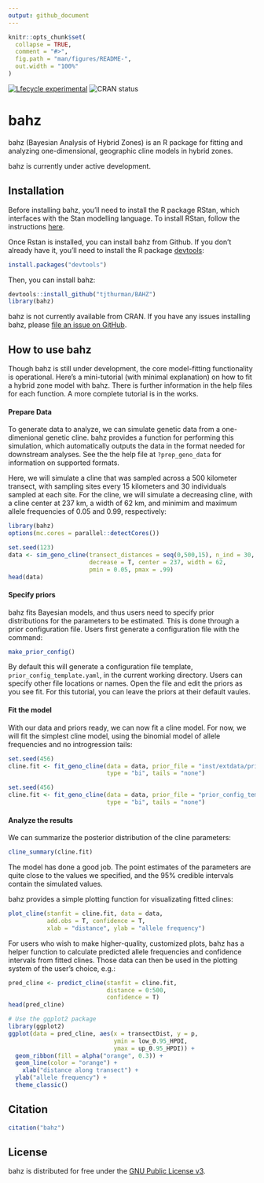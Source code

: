 ```yaml
---
output: github_document
---
```


<!-- README.md is generated from README.Rmd. Please edit that file -->

```r
knitr::opts_chunk$set(
  collapse = TRUE,
  comment = "#>",
  fig.path = "man/figures/README-",
  out.width = "100%"
)
```


<!-- badges: start -->
[![Lfecycle experimental](https://img.shields.io/badge/lifecycle-experimental-orange.svg)](https://www.tidyverse.org/lifecycle/#experimental)
![CRAN status](http://www.r-pkg.org/badges/version/bahz)
<!-- badges: end -->

# bahz

bahz (Bayesian Analysis of Hybrid Zones) is an R package for fitting and analyzing one-dimensional, geographic cline models in hybrid zones. 

bahz is currently under active development. 

## Installation

Before installing bahz, you'll need to install the R package RStan, which interfaces with the Stan modelling language. To install RStan, follow the instructions [here](https://github.com/stan-dev/rstan/wiki/RStan-Getting-Started).

Once Rstan is installed, you can install bahz from Github. If you don't already have it, you'll need to install the R package [devtools](https://cran.r-project.org/web/packages/devtools/index.html):

```r
install.packages("devtools")
```
Then, you can install bahz:

```r
devtools::install_github("tjthurman/BAHZ") 
library(bahz)
```

bahz is not currently available from CRAN. If you have any issues installing bahz, please [file an issue on GitHub](https://github.com/tjthurman/BAHZ/issues). 

## How to use bahz

Though bahz is still under development, the core model-fitting functionality is operational. Here's a mini-tutorial (with minimal explanation) on how to fit a hybrid zone model with bahz. There is further information in the help files for each function. A more complete tutorial is in the works.

#### Prepare Data

To generate data to analyze, we can simulate genetic data from a one-dimenional genetic cline. bahz provides a function for performing this simulation, which automatically outputs the data in the format needed for downstream analyses. See the the help file at `?prep_geno_data` for information on supported formats. 

Here, we will simulate a cline that was sampled across a 500 kilometer transect, with sampling sites every 15 kilometers and 30 individuals sampled at each site. For the cline, we will simulate a decreasing cline, with a cline center at 237 km, a width of 62 km, and minimim and maximum allele frequencies of 0.05 and 0.99, respectively:

```r
library(bahz)
options(mc.cores = parallel::detectCores())

```



```r
set.seed(123)
data <- sim_geno_cline(transect_distances = seq(0,500,15), n_ind = 30, Fis = 0,
                       decrease = T, center = 237, width = 62, 
                       pmin = 0.05, pmax = .99)
head(data)
```

#### Specify priors

bahz fits Bayesian models, and thus users need to specify prior distributions for the parameters to be estimated. This is done through a prior configuration file. Users first generate a configuration file with the command:

```r
make_prior_config()
```

By default this will generate a configuration file template, `prior_config_template.yaml`, in the current working directory. Users can specify other file locations or names. Open the file and edit the priors as you see fit. For this tutorial, you can leave the priors at their default vaules.

#### Fit the model

With our data and priors ready, we can now fit a cline model. For now, we will fit the simplest cline model, using the binomial model of allele frequencies and no introgression tails:

```r
set.seed(456)
cline.fit <- fit_geno_cline(data = data, prior_file = "inst/extdata/prior_config_template.yaml",
                            type = "bi", tails = "none")
```

```r
set.seed(456)
cline.fit <- fit_geno_cline(data = data, prior_file = "prior_config_template.yaml",
                            type = "bi", tails = "none")
```

#### Analyze the results

We can summarize the posterior distribution of the cline parameters:

```r
cline_summary(cline.fit)
```

The model has done a good job. The point estimates of the parameters are quite close to the values we specified, and the 95% credible intervals contain the simulated values. 

bahz provides a simple plotting function for visualizating fitted clines:

```r
plot_cline(stanfit = cline.fit, data = data,
           add.obs = T, confidence = T,
           xlab = "distance", ylab = "allele frequency")
```

For users who wish to make higher-quality, customized plots, bahz has a helper function to calculate predicted allele frequencies and confidence intervals from fitted clines. Those data can then be used in the plotting system of the user's choice, e.g.:

```r
pred_cline <- predict_cline(stanfit = cline.fit, 
                            distance = 0:500, 
                            confidence = T)
head(pred_cline)
```

```r
# Use the ggplot2 package
library(ggplot2)
ggplot(data = pred_cline, aes(x = transectDist, y = p,
                              ymin = low_0.95_HPDI,
                              ymax = up_0.95_HPDI)) +
  geom_ribbon(fill = alpha("orange", 0.3)) +
  geom_line(color = "orange") +
    xlab("distance along transect") +
  ylab("allele frequency") +
  theme_classic()
```

## Citation

```r
citation("bahz")
```

## License

bahz is distributed for free under the [GNU Public License v3](https://www.gnu.org/licenses/gpl-3.0.en.html). 
